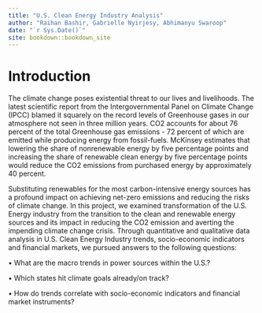 ```yaml
--- 
title: "U.S. Clean Energy Industry Analysis"
author: "Raihan Bashir, Gabrielle Nyirjesy, Abhimanyu Swaroop"
date: "`r Sys.Date()`"
site: bookdown::bookdown_site
---
```


# Introduction

The climate change poses existential threat to our lives and livelihoods. The latest scientific report from the Intergovernmental Panel on Climate Change (IPCC) blamed it squarely on the record levels of Greenhouse gases in our atmosphere not seen in three million years. CO2 accounts for about 76 percent of the total Greenhouse gas emissions - 72 percent of which are emitted while producing energy from fossil-fuels. McKinsey estimates that lowering the share of nonrenewable energy by five percentage points and increasing the share of renewable clean energy by five percentage points would reduce the CO2 emissions from purchased energy by approximately 40 percent.  

Substituting renewables for the most carbon-intensive energy sources has a profound impact on achieving net-zero emissions and reducing the risks of climate change. In this project, we examined transformation of the U.S. Energy industry from the transition to the clean and renewable energy sources and its impact in reducing the CO2 emission and averting the impending climate change crisis. Through quantitative and qualitative data analysis in U.S. Clean Energy Industry trends, socio-economic indicators and financial markets, we pursued answers to the following questions:

•	What are the macro trends in power sources within the U.S.?


•	Which states hit climate goals already/on track?


•	How do trends correlate with socio-economic indicators and financial market instruments? 
